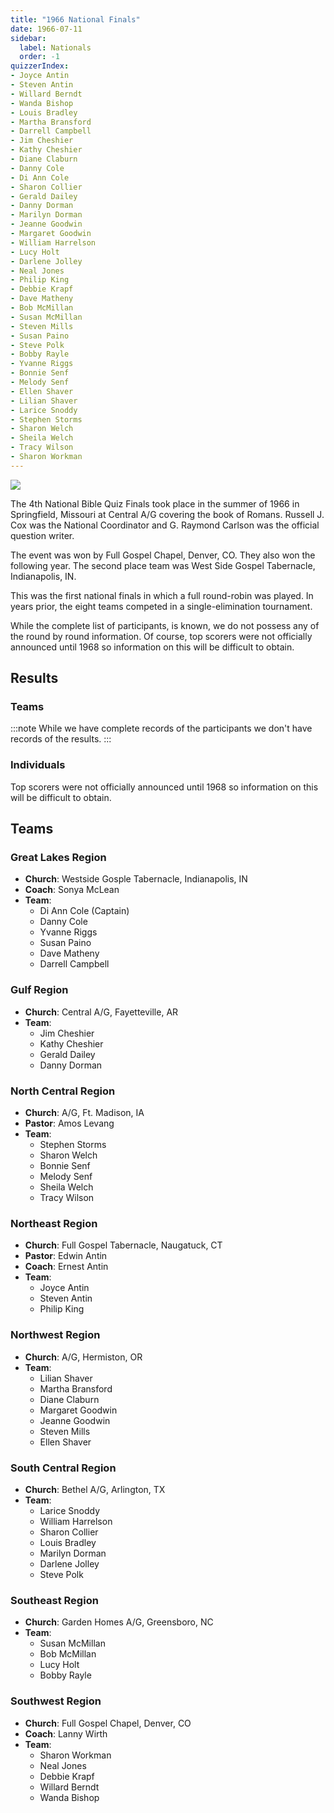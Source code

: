```yaml
---
title: "1966 National Finals"
date: 1966-07-11
sidebar:
  label: Nationals
  order: -1
quizzerIndex:
- Joyce Antin
- Steven Antin
- Willard Berndt
- Wanda Bishop
- Louis Bradley
- Martha Bransford
- Darrell Campbell
- Jim Cheshier
- Kathy Cheshier
- Diane Claburn
- Danny Cole
- Di Ann Cole
- Sharon Collier
- Gerald Dailey
- Danny Dorman
- Marilyn Dorman
- Jeanne Goodwin
- Margaret Goodwin
- William Harrelson
- Lucy Holt
- Darlene Jolley
- Neal Jones
- Philip King
- Debbie Krapf
- Dave Matheny
- Bob McMillan
- Susan McMillan
- Steven Mills
- Susan Paino
- Steve Polk
- Bobby Rayle
- Yvanne Riggs
- Bonnie Senf
- Melody Senf
- Ellen Shaver
- Lilian Shaver
- Larice Snoddy
- Stephen Storms
- Sharon Welch
- Sheila Welch
- Tracy Wilson
- Sharon Workman
---
```



![](/assets/1966/CO-Denver.jpg)

The 4th National Bible Quiz Finals took place in the summer of 1966 in Springfield, Missouri at Central A/G covering the book of Romans. Russell J. Cox was the National Coordinator and G. Raymond Carlson was the official question writer.

The event was won by Full Gospel Chapel, Denver, CO. They also won the following year. The second place team was West Side Gospel Tabernacle, Indianapolis, IN.

This was the first national finals in which a full round-robin was played. In years prior, the eight teams competed in a single-elimination tournament.

While the complete list of participants, is known, we do not possess any of the round by round information. Of course, top scorers were not officially announced until 1968 so information on this will be difficult to obtain.

## Results

### Teams

:::note
While we have complete records of the participants we don't have records of the results.
:::

### Individuals

Top scorers were not officially announced until 1968 so information on this will be difficult to obtain.

## Teams

<TeamRosterCard
  source="/assets/1966/IN-Indianapolis.jpg"
  alt="Westside Gosple Tabernacle, Indianapolis, IN">
### Great Lakes Region

* **Church**: Westside Gosple Tabernacle, Indianapolis, IN
* **Coach**: Sonya McLean
* **Team**:
    * Di Ann Cole (Captain)
    * Danny Cole
    * Yvanne Riggs
    * Susan Paino
    * Dave Matheny
    * Darrell Campbell
</TeamRosterCard>

<TeamRosterCard
  source="/assets/1966/AR-Fayetteville.jpg"
  alt="Central A/G, Fayetteville, AR">
### Gulf Region

* **Church**: Central A/G, Fayetteville, AR
* **Team**:
    * Jim Cheshier
    * Kathy Cheshier
    * Gerald Dailey
    * Danny Dorman
</TeamRosterCard>

<TeamRosterCard
  source="/assets/1966/IA-FortMadison.jpg"
  alt="A/G, Ft. Madison, IA">
### North Central Region

* **Church**: A/G, Ft. Madison, IA
* **Pastor**: Amos Levang
* **Team**:
    * Stephen Storms
    * Sharon Welch
    * Bonnie Senf
    * Melody Senf
    * Sheila Welch
    * Tracy Wilson
</TeamRosterCard>

<TeamRosterCard
  source="/assets/1966/CT-Naugatuck.jpg"
  alt="Full Gospel Tabernacle, Naugatuck, CT">
### Northeast Region

* **Church**: Full Gospel Tabernacle, Naugatuck, CT
* **Pastor**: Edwin Antin
* **Coach**: Ernest Antin
* **Team**:
    * Joyce Antin
    * Steven Antin
    * Philip King
</TeamRosterCard>

<TeamRosterCard
  source="/assets/1966/OR-Hermiston.jpg"
  alt="A/G, Hermiston, OR">
### Northwest Region

* **Church**: A/G, Hermiston, OR
* **Team**:
    * Lilian Shaver
    * Martha Bransford
    * Diane Claburn
    * Margaret Goodwin
    * Jeanne Goodwin
    * Steven Mills
    * Ellen Shaver
</TeamRosterCard>

<TeamRosterCard
  source="/assets/1966/TX-Arlington.jpg"
  alt="Bethel A/G, Arlington, TX">
### South Central Region

* **Church**: Bethel A/G, Arlington, TX
* **Team**:
    * Larice Snoddy
    * William Harrelson
    * Sharon Collier
    * Louis Bradley
    * Marilyn Dorman
    * Darlene Jolley
    * Steve Polk
</TeamRosterCard>

<TeamRosterCard
  source="/assets/1966/NC-Greensboro.jpg"
  alt="Garden Homes A/G, Greensboro, NC">
### Southeast Region

* **Church**: Garden Homes A/G, Greensboro, NC
* **Team**:
    * Susan McMillan
    * Bob McMillan
    * Lucy Holt
    * Bobby Rayle
</TeamRosterCard>

<TeamRosterCard
  source="/assets/1966/CO-Denver.jpg"
  alt="Full Gospel Chapel, Denver, CO">
### Southwest Region

* **Church**: Full Gospel Chapel, Denver, CO
* **Coach**: Lanny Wirth
* **Team**:
    * Sharon Workman
    * Neal Jones
    * Debbie Krapf
    * Willard Berndt
    * Wanda Bishop
</TeamRosterCard>
